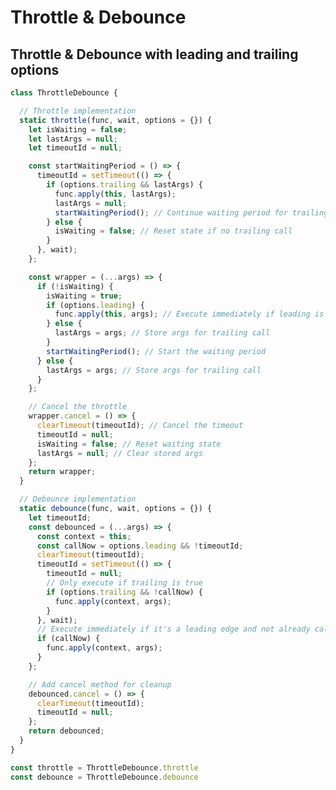 # Throttle & Debounce

## Throttle & Debounce with leading and trailing options

```JavaScript
class ThrottleDebounce {

  // Throttle implementation
  static throttle(func, wait, options = {}) {
    let isWaiting = false;
    let lastArgs = null;
    let timeoutId = null;

    const startWaitingPeriod = () => {
      timeoutId = setTimeout(() => {
        if (options.trailing && lastArgs) {
          func.apply(this, lastArgs);
          lastArgs = null;
          startWaitingPeriod(); // Continue waiting period for trailing call
        } else {
          isWaiting = false; // Reset state if no trailing call
        }
      }, wait);
    };

    const wrapper = (...args) => {
      if (!isWaiting) {
        isWaiting = true;
        if (options.leading) {
          func.apply(this, args); // Execute immediately if leading is true
        } else {
          lastArgs = args; // Store args for trailing call
        }
        startWaitingPeriod(); // Start the waiting period
      } else {
        lastArgs = args; // Store args for trailing call
      }
    };

    // Cancel the throttle
    wrapper.cancel = () => {
      clearTimeout(timeoutId); // Cancel the timeout
      timeoutId = null;
      isWaiting = false; // Reset waiting state
      lastArgs = null; // Clear stored args
    };
    return wrapper;
  }

  // Debounce implementation
  static debounce(func, wait, options = {}) {
    let timeoutId;
    const debounced = (...args) => {
      const context = this;
      const callNow = options.leading && !timeoutId;
      clearTimeout(timeoutId);
      timeoutId = setTimeout(() => {
        timeoutId = null;
        // Only execute if trailing is true
        if (options.trailing && !callNow) {
          func.apply(context, args);
        }
      }, wait);
      // Execute immediately if it's a leading edge and not already called
      if (callNow) {
        func.apply(context, args);
      }
    };

    // Add cancel method for cleanup
    debounced.cancel = () => {
      clearTimeout(timeoutId);
      timeoutId = null;
    };
    return debounced;
  }
}

const throttle = ThrottleDebounce.throttle
const debounce = ThrottleDebounce.debounce
```
